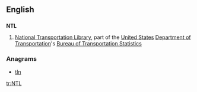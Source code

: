 ==English==

==={{initialism}}===
'''NTL'''

# {{transport}} [[National Transportation Library]], part of the [[United States]] [[Department of Transportation]]'s [[Bureau of Transportation Statistics]]

===Anagrams===
* [[tln#English|tln]]

[[tr:NTL]]